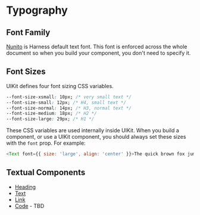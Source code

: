 
<Meta title="Foundation/Typography" />

# Typography

## Font Family

[Nunito](https://fonts.google.com/specimen/Nunito?selection.family=Nunito) is Harness default text font. This font is enforced across the whole document so when you build your component, you don't need to specify it.

## Font Sizes

UIKit defines four font sizing CSS variables.

```css
--font-size-xsmall: 10px; /* very small text */
--font-size-small: 12px; /* H4, small text */
--font-size-normal: 14px; /* H3, normal text */
--font-size-medium: 18px; /* H2 */
--font-size-large: 29px; /* H1 */
```

These CSS variables are used internally inside UIKit. When you build a component, or use a UIKit component, you should always set these sizes with the `font` prop. For example:

```js
<Text font={{ size: 'large', align: 'center' }}>The quick brown fox jumps over the lazy dog</Text>
```

## Textual Components

- [Heading](/heading)
- [Text](/text)
- [Link](/link)
- [Code](/code) - TBD
